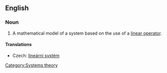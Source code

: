 ==English==
{{wikipedia}}
===Noun===
{{en-noun|sg=[[linear]] [[system]]}}

# A mathematical model of a system based on the use of a [[linear operator]].

====Translations====
{{trans-top|mathematical model of a system}}
* Czech: [[lineární systém]] {{m}}
{{trans-mid}}
{{trans-bottom}}

[[Category:Systems theory]]